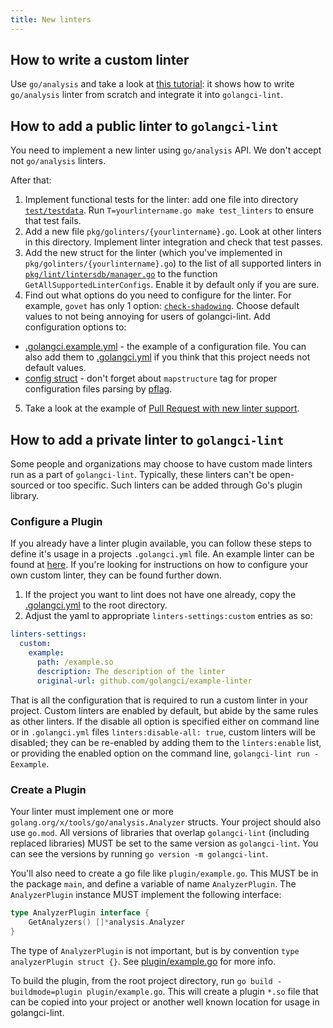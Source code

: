 ```yaml
---
title: New linters
---
```


## How to write a custom linter

Use `go/analysis` and take a look at [this tutorial](https://disaev.me/p/writing-useful-go-analysis-linter/): it shows how to write `go/analysis` linter
from scratch and integrate it into `golangci-lint`.

## How to add a public linter to `golangci-lint`

You need to implement a new linter using `go/analysis` API. We don't accept not `go/analysis` linters.

After that:

1. Implement functional tests for the linter: add one file into directory [`test/testdata`](https://github.com/kunwardeep/golangci-lint/tree/master/test/testdata).
   Run `T=yourlintername.go make test_linters` to ensure that test fails.
2. Add a new file `pkg/golinters/{yourlintername}.go`. Look at other linters in this directory. Implement linter integration and check that test passes.
3. Add the new struct for the linter (which you've implemented in `pkg/golinters/{yourlintername}.go`) to the
   list of all supported linters in [`pkg/lint/lintersdb/manager.go`](https://github.com/kunwardeep/golangci-lint/blob/master/pkg/lint/lintersdb/manager.go)
   to the function `GetAllSupportedLinterConfigs`. Enable it by default only if you are sure.
4. Find out what options do you need to configure for the linter. For example, `govet` has
   only 1 option: [`check-shadowing`](https://github.com/kunwardeep/golangci-lint/blob/master/.golangci.example.yml).
   Choose default values to not being annoying for users of golangci-lint. Add configuration options to:

- [.golangci.example.yml](https://github.com/kunwardeep/golangci-lint/blob/master/.golangci.example.yml) - the example of a configuration file. You can also add
  them to [.golangci.yml](https://github.com/kunwardeep/golangci-lint/blob/master/.golangci.yml) if you think
  that this project needs not default values.
- [config struct](https://github.com/kunwardeep/golangci-lint/blob/master/pkg/config/config.go) - don't forget
  about `mapstructure` tag for proper configuration files parsing by [pflag](https://github.com/spf13/pflag).

5. Take a look at the example of [Pull Request with new linter support](https://github.com/kunwardeep/golangci-lint/pull/850).

## How to add a private linter to `golangci-lint`

Some people and organizations may choose to have custom made linters run as a part of `golangci-lint`.
Typically, these linters can't be open-sourced or too specific.
Such linters can be added through Go's plugin library.

### Configure a Plugin

If you already have a linter plugin available, you can follow these steps to define it's usage in a projects
`.golangci.yml` file. An example linter can be found at [here](https://github.com/golangci/example-plugin-linter). If you're looking for
instructions on how to configure your own custom linter, they can be found further down.

1. If the project you want to lint does not have one already, copy the [.golangci.yml](https://github.com/kunwardeep/golangci-lint/blob/master/.golangci.yml) to the root directory.
2. Adjust the yaml to appropriate `linters-settings:custom` entries as so:

```yaml
linters-settings:
  custom:
    example:
      path: /example.so
      description: The description of the linter
      original-url: github.com/golangci/example-linter
```

That is all the configuration that is required to run a custom linter in your project. Custom linters are enabled by default,
but abide by the same rules as other linters. If the disable all option is specified either on command line or in
`.golangci.yml` files `linters:disable-all: true`, custom linters will be disabled; they can be re-enabled by adding them
to the `linters:enable` list, or providing the enabled option on the command line, `golangci-lint run -Eexample`.

### Create a Plugin

Your linter must implement one or more `golang.org/x/tools/go/analysis.Analyzer` structs.
Your project should also use `go.mod`. All versions of libraries that overlap `golangci-lint` (including replaced
libraries) MUST be set to the same version as `golangci-lint`. You can see the versions by running `go version -m golangci-lint`.

You'll also need to create a go file like `plugin/example.go`. This MUST be in the package `main`, and define a
variable of name `AnalyzerPlugin`. The `AnalyzerPlugin` instance MUST implement the following interface:

```go
type AnalyzerPlugin interface {
    GetAnalyzers() []*analysis.Analyzer
}
```

The type of `AnalyzerPlugin` is not important, but is by convention `type analyzerPlugin struct {}`. See
[plugin/example.go](https://github.com/golangci/example-plugin-linter/blob/master/plugin/example.go) for more info.

To build the plugin, from the root project directory, run `go build -buildmode=plugin plugin/example.go`. This will create a plugin `*.so`
file that can be copied into your project or another well known location for usage in golangci-lint.
